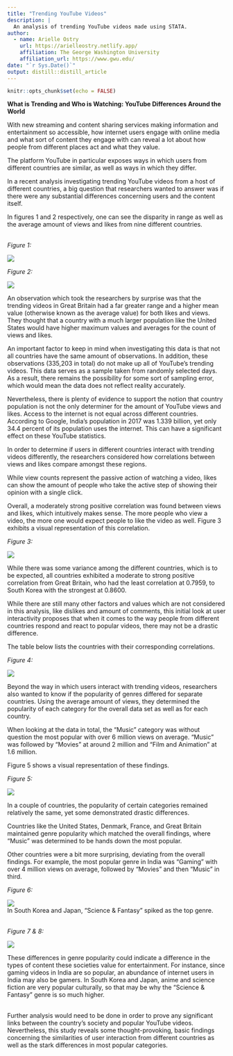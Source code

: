 ```yaml
---
title: "Trending YouTube Videos"
description: |
  An analysis of trending YouTube videos made using STATA.
author:
  - name: Arielle Ostry 
    url: https://arielleostry.netlify.app/
    affiliation: The George Washington University
    affiliation_url: https://www.gwu.edu/
date: "`r Sys.Date()`"
output: distill::distill_article
---
```


```r
knitr::opts_chunk$set(echo = FALSE)
```

**What is Trending and Who is Watching: YouTube Differences Around the World**

With new streaming and content sharing services making information and entertainment so accessible, how internet users engage with online media and what sort of content they engage with can reveal a lot about how people from different places act and what they value.  

The platform YouTube in particular exposes ways in which users from different countries are similar, as well as ways in which they differ. 

In a recent analysis investigating trending YouTube videos from a host of different countries, a big question that researchers wanted to answer was if there were any substantial differences concerning users and the content itself.

In figures 1 and 2 respectively, one can see the disparity in range as well as the average amount of views and likes from nine different countries.

*\
Figure 1:*

![](images/Screen%20Shot%202021-04-29%20at%204.20.48%20PM.png)

*Figure 2:*

![](images/Screen%20Shot%202021-04-29%20at%204.24.16%20PM.png)

An observation which took the researchers by surprise was that the trending videos in Great Britain had a far greater range and a higher mean value (otherwise known as the average value) for both likes and views. They thought that a country with a much larger population like the United States would have higher maximum values and averages for the count of views and likes. 

An important factor to keep in mind when investigating this data is that not all countries have the same amount of observations. In addition, these observations (335,203 in total) do not make up all of YouTube's trending videos. This data serves as a sample taken from randomly selected days. As a result, there remains the possibility for some sort of sampling error, which would mean the data does not reflect reality accurately.

Nevertheless, there is plenty of evidence to support the notion that country population is not the only determiner for the amount of YouTube views and likes. Access to the internet is not equal across different countries. According to Google, India's population in 2017 was 1.339 billion, yet only 34.4 percent of its population uses the internet. This can have a significant effect on these YouTube statistics. 

In order to determine if users in different countries interact with trending videos differently, the researchers considered how correlations between views and likes compare amongst these regions.

While view counts represent the passive action of watching a video, likes can show the amount of people who take the active step of showing their opinion with a single click. 

Overall, a moderately strong positive correlation was found between views and likes, which intuitively makes sense. The more people who view a video, the more one would expect people to like the video as well. Figure 3 exhibits a visual representation of this correlation.

*Figure 3:*

![](images/Screen%20Shot%202021-04-29%20at%204.28.05%20PM.png)

While there was some variance among the different countries, which is to be expected, all countries exhibited a moderate to strong positive correlation from Great Britain, who had the least correlation at 0.7959, to South Korea with the strongest at 0.8600.

While there are still many other factors and values which are not considered in this analysis, like dislikes and amount of comments, this initial look at user interactivity proposes that when it comes to the way people from different countries respond and react to popular videos, there may not be a drastic difference. 

The table below lists the countries with their corresponding correlations. 

*Figure 4:*

![](images/Screen%20Shot%202021-04-29%20at%204.29.45%20PM.png)

Beyond the way in which users interact with trending videos, researchers also wanted to know if the popularity of genres differed for separate countries. Using the average amount of views, they determined the popularity of each category for the overall data set as well as for each country. 

When looking at the data in total, the "Music" category was without question the most popular with over 6 million views on average. "Music" was followed by "Movies" at around 2 million and "Film and Animation" at 1.6 million. 

Figure 5 shows a visual representation of these findings. 

*Figure 5:*

![](images/Screen%20Shot%202021-04-29%20at%204.31.25%20PM.png)

In a couple of countries, the popularity of certain categories remained relatively the same, yet some demonstrated drastic differences. 

Countries like the United States, Denmark, France, and Great Britain maintained genre popularity which matched the overall findings, where "Music" was determined to be hands down the most popular. 

Other countries were a bit more surprising, deviating from the overall findings. For example, the most popular genre in India was "Gaming" with over 4 million views on average, followed by "Movies" and then "Music" in third. 

*Figure 6:*

![](images/Screen%20Shot%202021-04-29%20at%204.32.55%20PM.png)\
In South Korea and Japan, "Science & Fantasy" spiked as the top genre.

\
*Figure 7 & 8:*

![](images/Screen%20Shot%202021-04-29%20at%204.35.02%20PM.png)\

These differences in genre popularity could indicate a difference in the types of content these societies value for entertainment. For instance, since gaming videos in India are so popular, an abundance of internet users in India may also be gamers. In South Korea and Japan, anime and science fiction are very popular culturally, so that may be why the "Science & Fantasy" genre is so much higher.

\
Further analysis would need to be done in order to prove any significant links between the country's society and popular YouTube videos. Nevertheless, this study reveals some thought-provoking, basic findings concerning the similarities of user interaction from different countries as well as the stark differences in most popular categories. 

